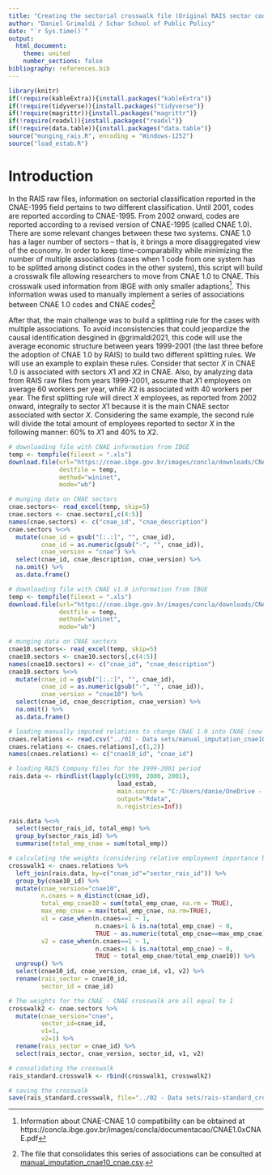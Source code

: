 ```yaml
---
title: "Creating the sectorial crosswalk file (Original RAIS sector codes to standardized economic sectors)"
author: "Daniel Grimaldi / Schar School of Public Policy"
date: "`r Sys.time()`"
output:
  html_document:
    theme: united
    number_sections: false
bibliography: references.bib
---
```


```r
library(knitr)
if(!require(kableExtra)){install.packages("kableExtra")}
if(!require(tidyverse)){install.packages("tidyverse")}
if(!require(magrittr)){install.packages("magrittr")}
if(!require(readxl)){install.packages("readxl")}
if(!require(data.table)){install.packages("data.table")}
source("munging_rais.R", encoding = "Windows-1252")
source("load_estab.R")
```

# Introduction

In the RAIS raw files, information on sectorial classification reported in the CNAE-1995 field pertains to two different classification. Until 2001, codes are reported according to CNAE-1995. From 2002 onward, codes are reported according to a revised version of CNAE-1995 (called CNAE 1.0). There are some relevant changes between these two systems. CNAE 1.0 has a lager number of sectors -- that is, it brings a more disaggregated view of the economy. In order to keep time-comparability while minimizing the number of multiple associations (cases when 1 code from one system has to be splitted among distinct codes in the other system), this script will build a crosswalk file allowing researchers to move from CNAE 1.0 to CNAE. This crosswalk used information from IBGE with only smaller adaptions^[Information about CNAE-CNAE 1.0 compatibility can be obtained at https://concla.ibge.gov.br/images/concla/documentacao/CNAE1.0xCNAE.pdf]. This information wwas used to manually implement a series of associations between CNAE 1.0 codes and CNAE codes^[The file that consolidates this series of associations can be consulted at [manual_imputation_cnae10_cnae.csv]( https://exchangelabsgmu-my.sharepoint.com/:x:/g/personal/dgrimald_masonlive_gmu_edu/EYmKW3ufFbpMqqXQxydE_VgBl7M97fFv2u7rvIoxqCy1tg?e=fwa309).] 

After that, the main challenge was to build a splitting rule for the cases with multiple associations. To avoid inconsistencies that could jeopardize the causal identification desgined in @grimaldi2021, this code will use the average economic structure between years 1999-2001 (the last three before the adoption of CNAE 1.0 by RAIS) to build two different splitting rules. We will use an example to explain these rules. Consider that sector $X$ in CNAE 1.0 is associated with sectors $X1$ and $X2$ in CNAE. Also, by analyzing data from RAIS raw files from years 1999-2001, assume that $X1$ employees on average 60 workers per year, while $X2$ is associated with 40 workers per year. The first splitting rule will direct $X$ employees, as reported from 2002 onward, integrally to sector $X1$ because it is the main CNAE sector associated with sector $X$. Considering the same example, the second rule will divide the total amount of employees reported to sector $X$ in the following manner: 60% to $X1$ and 40% to $X2$.

```r
# downloading file with CNAE information from IBGE
temp <- tempfile(fileext = ".xls")
download.file(url="https://cnae.ibge.gov.br/images/concla/downloads/CNAE.xls",
              destfile = temp,
              method="wininet",
              mode="wb")

# munging data on CNAE sectors
cnae.sectors<- read_excel(temp, skip=5)
cnae.sectors <- cnae.sectors[,c(4:5)]
names(cnae.sectors) <- c("cnae_id", "cnae_description")
cnae.sectors %<>%
  mutate(cnae_id = gsub("[:.:]", "", cnae_id),
         cnae_id = as.numeric(gsub("-", "", cnae_id)),
         cnae_version = "cnae") %>%
  select(cnae_id, cnae_description, cnae_version) %>% 
  na.omit() %>% 
  as.data.frame()

# downloading file with CNAE v1.0 information from IBGE
temp <- tempfile(fileext = ".xls")
download.file(url="https://cnae.ibge.gov.br/images/concla/downloads/CNAE1.0.xls",
              destfile = temp,
              method="wininet",
              mode="wb")

# munging data on CNAE sectors
cnae10.sectors<- read_excel(temp, skip=5)
cnae10.sectors <- cnae10.sectors[,c(4:5)]
names(cnae10.sectors) <- c("cnae_id", "cnae_description")
cnae10.sectors %<>%
  mutate(cnae_id = gsub("[:.:]", "", cnae_id),
         cnae_id = as.numeric(gsub("-", "", cnae_id)),
         cnae_version = "cnae10") %>%
  select(cnae_id, cnae_description, cnae_version) %>% 
  na.omit() %>% 
  as.data.frame()

# loading manually imputed relations to change CNAE 1.0 into CNAE (now called sector_id)
cnaes.relations <- read.csv("../02 - Data sets/manual_imputation_cnae10_cnae.csv", encoding = "UTF-8")
cnaes.relations <- cnaes.relations[,c(1,2)]
names(cnaes.relations) <- c("cnae10_id", "cnae_id")

# loading RAIS Company files for the 1999-2001 period
rais.data <- rbindlist(lapply(c(1999, 2000, 2001),
                              load_estab,
                              main.source = "C:/Users/danie/OneDrive - George Mason University/01 - datalake/RAIS/RAIS - LAI",
                              output="Rdata",
                              n.registries=Inf))

rais.data %<>%
  select(sector_rais_id, total_emp) %>% 
  group_by(sector_rais_id) %>% 
  summarise(total_emp_cnae = sum(total_emp))

# calculating the weights (considering relative employment importance between 1999-2001 years) for each CNAE1.0 - CNAE relation
crosswalk1 <- cnaes.relations %>% 
  left_join(rais.data, by=c("cnae_id"="sector_rais_id")) %>% 
  group_by(cnae10_id) %>%
  mutate(cnae_version="cnae10",
         n.cnaes = n_distinct(cnae_id),
         total_emp_cnae10 = sum(total_emp_cnae, na.rm = TRUE),
         max_emp_cnae = max(total_emp_cnae, na.rm=TRUE),
         v1 = case_when(n.cnaes==1 ~ 1,
                        n.cnaes>1 & is.na(total_emp_cnae) ~ 0,
                        TRUE ~ as.numeric(total_emp_cnae==max_emp_cnae)),
         v2 = case_when(n.cnaes==1 ~ 1,
                        n.cnaes>1 & is.na(total_emp_cnae) ~ 0,
                        TRUE ~ total_emp_cnae/total_emp_cnae10)) %>% 
  ungroup() %>% 
  select(cnae10_id, cnae_version, cnae_id, v1, v2) %>% 
  rename(rais_sector = cnae10_id,
         sector_id = cnae_id)

# The weights for the CNAE - CNAE crosswalk are all equal to 1
crosswalk2 <- cnae.sectors %>% 
  mutate(cnae_version="cnae",
         sector_id=cnae_id,
         v1=1,
         v2=1) %>%
  rename(rais_sector = cnae_id) %>% 
  select(rais_sector, cnae_version, sector_id, v1, v2)

# consolidating the crosswalk
rais_standard.crosswalk <- rbind(crosswalk1, crosswalk2)

# saving the crosswalk
save(rais_standard.crosswalk, file="../02 - Data sets/rais-standard_crosswalk.Rdata")
```








